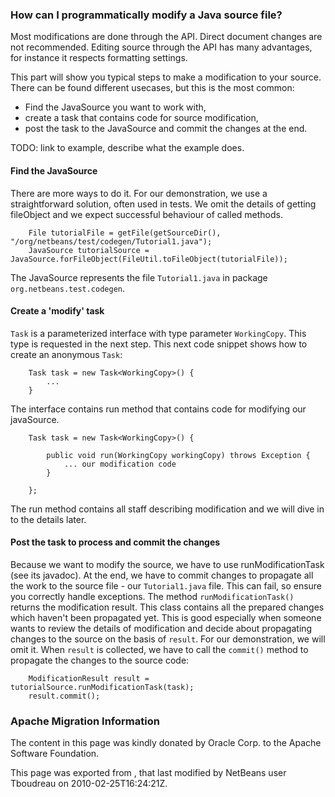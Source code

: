 <!--

    Licensed to the Apache Software Foundation (ASF) under one
    or more contributor license agreements.  See the NOTICE file
    distributed with this work for additional information
    regarding copyright ownership.  The ASF licenses this file
    to you under the Apache License, Version 2.0 (the
    "License"); you may not use this file except in compliance
    with the License.  You may obtain a copy of the License at

      http://www.apache.org/licenses/LICENSE-2.0

    Unless required by applicable law or agreed to in writing,
    software distributed under the License is distributed on an
    "AS IS" BASIS, WITHOUT WARRANTIES OR CONDITIONS OF ANY
    KIND, either express or implied.  See the License for the
    specific language governing permissions and limitations
    under the License.

-->

===How can I programmatically modify a Java source file?===

Most modifications are done through the API. Direct document changes are not recommended. Editing source through the API has many advantages, for instance it respects formatting settings. 

This part will show you typical steps to make a modification to your source. There can be found different usecases, but this is the most common:
* Find the JavaSource you want to work with,
* create a task that contains code for source modification,
* post the task to the JavaSource and commit the changes at the end.

TODO: link to example, describe what the example does.

====Find the JavaSource====
There are more ways to do it. For our demonstration, we use a straightforward solution, often used in tests. We omit the details of getting fileObject and we expect successful behaviour of called methods.
<pre>
    File tutorialFile = getFile(getSourceDir(), "/org/netbeans/test/codegen/Tutorial1.java");
    JavaSource tutorialSource = JavaSource.forFileObject(FileUtil.toFileObject(tutorialFile));
</pre>

The JavaSource represents the file <tt>Tutorial1.java</tt> in package <tt>org.netbeans.test.codegen</tt>.

====Create a 'modify' task====
<tt>Task</tt> is a parameterized interface with type parameter <tt>WorkingCopy</tt>. This type is requested in the next step. This next code snippet shows how to create an anonymous <tt>Task</tt>:

<pre>
    Task task = new Task<WorkingCopy>() {
        ...
    }
</pre>

The interface contains run method that contains code for modifying our javaSource.

<pre>
    Task task = new Task<WorkingCopy>() {

        public void run(WorkingCopy workingCopy) throws Exception {
            ... our modification code
        }

    };
</pre>

The run method contains all staff describing modification and we will dive in to the details later.

====Post the task to process and commit the changes====
Because we want to modify the source, we have to use runModificationTask (see its javadoc). At the end, we have to commit changes to propagate all the work to the source file - our <tt>Tutorial1.java</tt> file. This can fail, so ensure you correctly handle exceptions. The method <tt>runModificationTask()</tt> returns the modification result. This class contains all the prepared changes which haven't been propagated yet. This is good especially when someone wants to review the details of modification and decide about propagating changes to the source on the basis of <tt>result</tt>. For our demonstration, we will omit it. When <tt>result</tt> is collected, we have to call the <tt>commit()</tt> method to propagate the changes to the source code:

<pre>
    ModificationResult result = tutorialSource.runModificationTask(task);
    result.commit();
</pre>

===Apache Migration Information===

The content in this page was kindly donated by Oracle Corp. to the
Apache Software Foundation.

This page was exported from , 
that last modified by NetBeans user Tboudreau 
on 2010-02-25T16:24:21Z.

